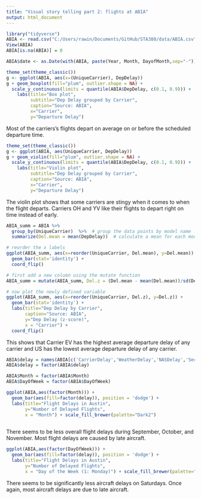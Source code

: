 ---
title: "Visual story telling part 2: flights at ABIA"
output: html_document
---

```{r, warning=FALSE, message = FALSE}
library("tidyverse")
ABIA <- read.csv("C:/Users/rawin/Documents/GitHub/STA380/data/ABIA.csv")
View(ABIA)
ABIA[is.na(ABIA)] = 0
```

```{r}
ABIA$date <- as.Date(with(ABIA, paste(Year, Month, DayofMonth,sep="-")), "%Y-%m-%d")
```

```{r, warning=FALSE, message = FALSE}
theme_set(theme_classic())
g <- ggplot(ABIA, aes(x=(UniqueCarrier), DepDelay))
g + geom_boxplot(fill="plum", outlier.shape = NA) + 
  scale_y_continuous(limits = quantile(ABIA$DepDelay, c(0.1, 0.9))) +
    labs(title="Box plot", 
         subtitle="Dep Delay grouped by Carrier",
         caption="Source: ABIA",
         x="Carrier",
         y="Departure Delay")
```
Most of the carriers's flights depart on average on or before the scheduled departure time. 
```{r, warning=FALSE, message = FALSE}
theme_set(theme_classic())
g <- ggplot(ABIA, aes(UniqueCarrier, DepDelay))
g + geom_violin(fill="plum", outlier.shape = NA) + 
  scale_y_continuous(limits = quantile(ABIA$DepDelay, c(0.1, 0.9))) +
    labs(title="Violin plot", 
         subtitle="Dep Delay grouped by Carrier",
         caption="Source: ABIA",
         x="Carrier",
         y="Departure Delay")
```
The violin plot shows that some carriers are stingy when it comes to when the flight departs. Carriers OH and YV like their flights to depart right on time instead of early.
```{r}
ABIA_summ = ABIA %>%
  group_by(UniqueCarrier)  %>%  # group the data points by model name
  summarize(Del.mean = mean(DepDelay))  # calculate a mean for each model
```
```{r}
# reorder the x labels
ggplot(ABIA_summ, aes(x=reorder(UniqueCarrier, Del.mean), y=Del.mean)) + 
  geom_bar(stat='identity') + 
  coord_flip()
```
```{r}
# first add a new column using the mutate function
ABIA_summ = mutate(ABIA_summ, Del.z = (Del.mean - mean(Del.mean))/sd(Del.mean))

# now plot the newly defined variable
ggplot(ABIA_summ, aes(x=reorder(UniqueCarrier, Del.z), y=Del.z)) + 
  geom_bar(stat='identity') + 
  labs(title="Dep Delay by Carrier", 
       caption="Source: ABIA",
       y="Dep Delay (z-score)",
       x = "Carrier") + 
  coord_flip()
```
This shows that Carrier EV has the highest average departure delay of any carrier and US has the lowest average departure delay of any carrier. 

```{r}
ABIA$delay = names(ABIA[c('CarrierDelay','WeatherDelay','NASDelay','SecurityDelay','LateAircraftDelay')])[max.col(ABIA[c('CarrierDelay','WeatherDelay','NASDelay','SecurityDelay','LateAircraftDelay')])]
ABIA$delay = factor(ABIA$delay)
```

```{r}
ABIA$Month = factor(ABIA$Month)
ABIA$DayOfWeek = factor(ABIA$DayOfWeek)
```

```{r}
ggplot(ABIA,aes(factor(Month))) +
  geom_bar(aes(fill=factor(delay)), position = 'dodge') +
  labs(title="Flight Delays in Austin", 
       y="Number of Delayed Flights",
       x = "Month") + scale_fill_brewer(palette="Dark2")
  
```
There seems to be less overall flight delays during September, October, and November. Most flight delays are caused by late aircraft.

```{r}
ggplot(ABIA,aes(factor(DayOfWeek))) +
  geom_bar(aes(fill=factor(delay)), position = 'dodge') +
  labs(title="Flight Delays in Austin", 
       y="Number of Delayed Flights",
       x = "Day of the Week (1: Monday)") + scale_fill_brewer(palette="Dark2")
```
There seems to be significantly less aircraft delays on Saturdays. Once again, most aircraft delays are due to late aircraft.








